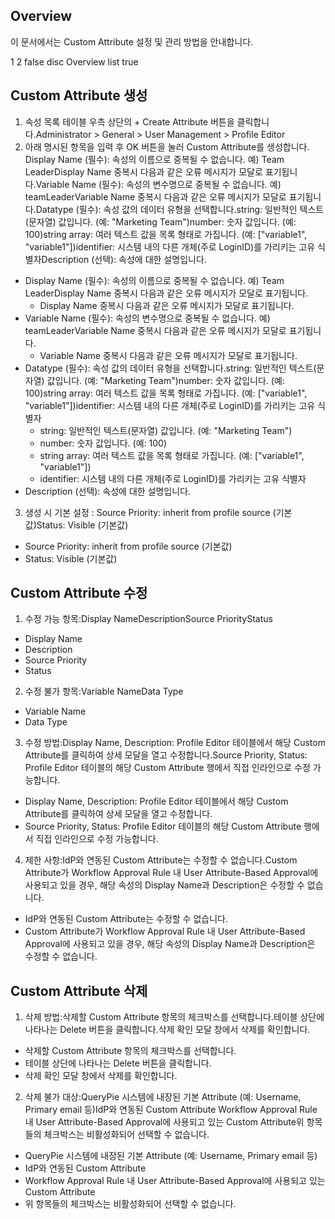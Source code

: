 ## Overview
이 문서에서는 Custom Attribute 설정 및 관리 방법을 안내합니다. 

1
2
false
disc
Overview
list
true
## Custom Attribute 생성
1. 속성 목록 테이블 우측 상단의 + Create Attribute 버튼을 클릭합니다.Administrator > General > User Management > Profile Editor
2. 아래 명시된 항목을 입력 후 OK 버튼을 눌러 Custom Attribute를 생성합니다. Display Name (필수): 속성의 이름으로 중복될 수 없습니다. 예) Team LeaderDisplay Name 중복시 다음과 같은 오류 메시지가 모달로 표기됩니다.Variable Name (필수): 속성의 변수명으로 중복될 수 없습니다. 예) teamLeaderVariable Name 중복시 다음과 같은 오류 메시지가 모달로 표기됩니다.Datatype (필수): 속성 값의 데이터 유형을 선택합니다.string: 일반적인 텍스트(문자열) 값입니다. (예: "Marketing Team")number: 숫자 값입니다. (예: 100)string array: 여러 텍스트 값을 목록 형태로 가집니다. (예: ["variable1", "variable1"])identifier: 시스템 내의 다른 개체(주로 LoginID)를 가리키는 고유 식별자Description (선택): 속성에 대한 설명입니다.
  * Display Name (필수): 속성의 이름으로 중복될 수 없습니다. 예) Team LeaderDisplay Name 중복시 다음과 같은 오류 메시지가 모달로 표기됩니다.
    * Display Name 중복시 다음과 같은 오류 메시지가 모달로 표기됩니다.
  * Variable Name (필수): 속성의 변수명으로 중복될 수 없습니다. 예) teamLeaderVariable Name 중복시 다음과 같은 오류 메시지가 모달로 표기됩니다.
    * Variable Name 중복시 다음과 같은 오류 메시지가 모달로 표기됩니다.
  * Datatype (필수): 속성 값의 데이터 유형을 선택합니다.string: 일반적인 텍스트(문자열) 값입니다. (예: "Marketing Team")number: 숫자 값입니다. (예: 100)string array: 여러 텍스트 값을 목록 형태로 가집니다. (예: ["variable1", "variable1"])identifier: 시스템 내의 다른 개체(주로 LoginID)를 가리키는 고유 식별자
    * string: 일반적인 텍스트(문자열) 값입니다. (예: "Marketing Team")
    * number: 숫자 값입니다. (예: 100)
    * string array: 여러 텍스트 값을 목록 형태로 가집니다. (예: ["variable1", "variable1"])
    * identifier: 시스템 내의 다른 개체(주로 LoginID)를 가리키는 고유 식별자
  * Description (선택): 속성에 대한 설명입니다.
3. 생성 시 기본 설정 :  Source Priority: inherit from profile source (기본값)Status: Visible (기본값)
  * Source Priority: inherit from profile source (기본값)
  * Status: Visible (기본값)

## Custom Attribute 수정
1. 수정 가능 항목:Display NameDescriptionSource PriorityStatus
  * Display Name
  * Description
  * Source Priority
  * Status
2. 수정 불가 항목:Variable NameData Type
  * Variable Name
  * Data Type
3. 수정 방법:Display Name, Description: Profile Editor 테이블에서 해당 Custom Attribute를 클릭하여 상세 모달을 열고 수정합니다.Source Priority, Status: Profile Editor 테이블의 해당 Custom Attribute 행에서 직접 인라인으로 수정 가능합니다.
  * Display Name, Description: Profile Editor 테이블에서 해당 Custom Attribute를 클릭하여 상세 모달을 열고 수정합니다.
  * Source Priority, Status: Profile Editor 테이블의 해당 Custom Attribute 행에서 직접 인라인으로 수정 가능합니다.
4. 제한 사항:IdP와 연동된 Custom Attribute는 수정할 수 없습니다.Custom Attribute가 Workflow Approval Rule 내 User Attribute-Based Approval에 사용되고 있을 경우, 해당 속성의 Display Name과 Description은 수정할 수 없습니다.
  * IdP와 연동된 Custom Attribute는 수정할 수 없습니다.
  * Custom Attribute가 Workflow Approval Rule 내 User Attribute-Based Approval에 사용되고 있을 경우, 해당 속성의 Display Name과 Description은 수정할 수 없습니다.

## Custom Attribute 삭제
1. 삭제 방법:삭제할 Custom Attribute 항목의 체크박스를 선택합니다.테이블 상단에 나타나는 Delete 버튼을 클릭합니다.삭제 확인 모달 창에서 삭제를 확인합니다.
  * 삭제할 Custom Attribute 항목의 체크박스를 선택합니다.
  * 테이블 상단에 나타나는 Delete 버튼을 클릭합니다.
  * 삭제 확인 모달 창에서 삭제를 확인합니다.
2. 삭제 불가 대상:QueryPie 시스템에 내장된 기본 Attribute (예: Username, Primary email 등)IdP와 연동된 Custom Attribute Workflow Approval Rule 내 User Attribute-Based Approval에 사용되고 있는 Custom Attribute위 항목들의 체크박스는 비활성화되어 선택할 수 없습니다.
  * QueryPie 시스템에 내장된 기본 Attribute (예: Username, Primary email 등)
  * IdP와 연동된 Custom Attribute
  *  Workflow Approval Rule 내 User Attribute-Based Approval에 사용되고 있는 Custom Attribute
  * 위 항목들의 체크박스는 비활성화되어 선택할 수 없습니다.
